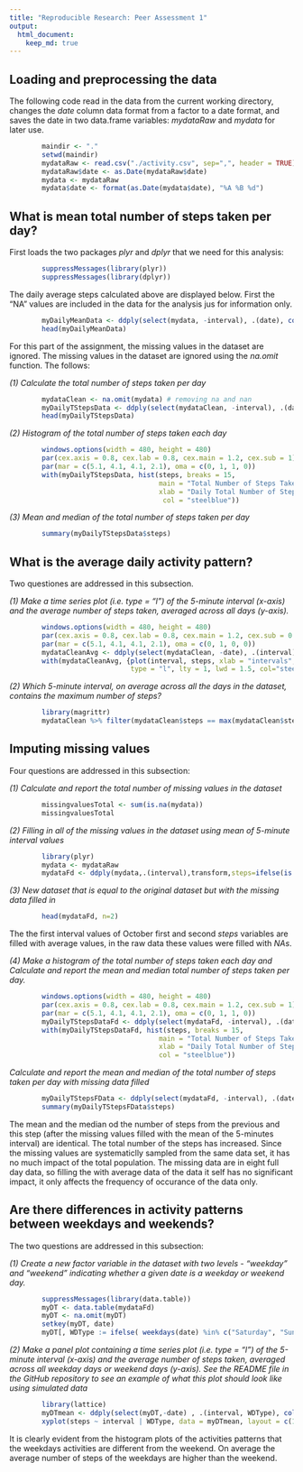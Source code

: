 ```yaml
---
title: "Reproducible Research: Peer Assessment 1"
output: 
  html_document:
    keep_md: true
---
```



## Loading and preprocessing the data

The following code read in the data from the current working directory, changes the 
*date* column data format from a factor to a date format, and saves the date in two 
data.frame variables: *mydataRaw* and *mydata* for later use.

```r
        maindir <- "."
        setwd(maindir)
        mydataRaw <- read.csv("./activity.csv", sep=",", header = TRUE)
        mydataRaw$date <- as.Date(mydataRaw$date)
        mydata <- mydataRaw
        mydata$date <- format(as.Date(mydata$date), "%A %B %d")
```


## What is mean total number of steps taken per day?
First loads the two packages *plyr* and *dplyr* that we need for this analysis:

```r
        suppressMessages(library(plyr))
        suppressMessages(library(dplyr))
```

The daily average steps calculated above are displayed below. First the "NA" values are included in the data for the analysis jus for information only.

```r
        myDailyMeanData <- ddply(select(mydata, -interval), .(date), colwise(mean))
        head(myDailyMeanData)
```


For this part of the assignment, the missing values in the dataset are ignored. The missing values in the dataset are ignored using the *na.omit* function. The follows:

*(1) Calculate the total number of steps taken per day*

```r
        mydataClean <- na.omit(mydata) # removing na and nan  
        myDailyTStepsData <- ddply(select(mydataClean, -interval), .(date), colwise(sum))         
        head(myDailyTStepsData)
```


*(2) Histogram of the total number of steps taken each day*

```r
        windows.options(width = 480, height = 480)
        par(cex.axis = 0.8, cex.lab = 0.8, cex.main = 1.2, cex.sub = 1)
        par(mar = c(5.1, 4.1, 4.1, 2.1), oma = c(0, 1, 1, 0))
        with(myDailyTStepsData, hist(steps, breaks = 15,
                                     main = "Total Number of Steps Taken Each Day", 
                                     xlab = "Daily Total Number of Steps(-)", 
                                      col = "steelblue"))
```

*(3) Mean and median of the total number of steps taken per day*
        
```r
        summary(myDailyTStepsData$steps)
```

  
## What is the average daily activity pattern?
Two questiones are addressed in this subsection.

*(1) Make a time series plot (i.e. type = "l") of the 5-minute interval (x-axis) and the average number of steps taken, averaged across all days (y-axis).*
        
```r
  
        windows.options(width = 480, height = 480)
        par(cex.axis = 0.8, cex.lab = 0.8, cex.main = 1.2, cex.sub = 0.8)
        par(mar = c(5.1, 4.1, 4.1, 2.1), oma = c(0, 1, 0, 0))
        mydataCleanAvg <- ddply(select(mydataClean, -date), .(interval), colwise(mean))
        with(mydataCleanAvg, {plot(interval, steps, xlab = "intervals", ylab = "Number of Steps (-)",  
                              type = "l", lty = 1, lwd = 1.5, col="steelblue")})
```


*(2) Which 5-minute interval, on average across all the days in the dataset, contains the maximum number of steps?*

```r
        library(magrittr)
        mydataClean %>% filter(mydataClean$steps == max(mydataClean$steps)) %>% print
```



## Imputing missing values
Four questions are addressed in this subsection:

*(1) Calculate and report the total number of missing values in the dataset*

```r
        missingvaluesTotal <- sum(is.na(mydata))
        missingvaluesTotal
```


*(2) Filling in all of the missing values in the dataset using mean of 5-minute interval values*

```r
        library(plyr)
        mydata <- mydataRaw
        mydataFd <- ddply(mydata,.(interval),transform,steps=ifelse(is.na(steps),mean(steps,na.rm=TRUE),steps))
```


*(3) New dataset that is equal to the original dataset but with the missing data filled in*
```r
        head(mydataFd, n=2)
```
The the first interval values of October first and second *steps* variables are filled with average values, in the raw data these values were filled with *NAs*.


*(4) Make a histogram of the total number of steps taken each day and Calculate and report the mean and median total number of steps taken per day.*

```r
        windows.options(width = 480, height = 480)
        par(cex.axis = 0.8, cex.lab = 0.8, cex.main = 1.2, cex.sub = 1)
        par(mar = c(5.1, 4.1, 4.1, 2.1), oma = c(0, 1, 1, 0))
        myDailyTStepsDataFd <- ddply(select(mydataFd, -interval), .(date), colwise(sum))
        with(myDailyTStepsDataFd, hist(steps, breaks = 15,
                                     main = "Total Number of Steps Taken Each Day with Missing Data Filled", 
                                     xlab = "Daily Total Number of Steps(-)", 
                                     col = "steelblue"))
```

*Calculate and report the mean and median of the total number of steps taken per day with missing data filled*

```r
        myDailyTStepsFData <- ddply(select(mydataFd, -interval), .(date), colwise(sum)) 
        summary(myDailyTStepsFData$steps)
```

The mean and the median od the number of steps from the previous and this step (after the missing values filled with the mean of the 5-minutes interval) are identical. The total number of the steps has increased. Since the missing values are systematiclly sampled from the same data set, it has no much impact of the total population. The missing data are in eight full day data, so filling the with average data of the data it self has no significant impact, it only affects the frequency of occurance of the data only.  


## Are there differences in activity patterns between weekdays and weekends?
The two questions are addressed in this subsection:

*(1) Create a new factor variable in the dataset with two levels - "weekday" and "weekend" indicating whether a given date is a weekday or weekend day.*

```r
        suppressMessages(library(data.table))
        myDT <- data.table(mydataFd)
        myDT <- na.omit(myDT)
        setkey(myDT, date)
        myDT[, WDType := ifelse( weekdays(date) %in% c("Saturday", "Sunday"), "weekday", "weekend"), by=date]
```


*(2) Make a panel plot containing a time series plot (i.e. type = "l") of the 5-minute interval (x-axis) and the average number of steps taken, averaged across all weekday days or weekend days (y-axis). See the README file in the GitHub repository to see an example of what this plot should look like using simulated data*
        
```r
        library(lattice)
        myDTmean <- ddply(select(myDT,-date) , .(interval, WDType), colwise(mean))
        xyplot(steps ~ interval | WDType, data = myDTmean, layout = c(1, 2), type='l', col='steelblue')
```

It is clearly evident from the histogram plots of the activities patterns that the weekdays activities are different from the weekend. On average the average number of steps of the weekdays are higher than the weekend.

